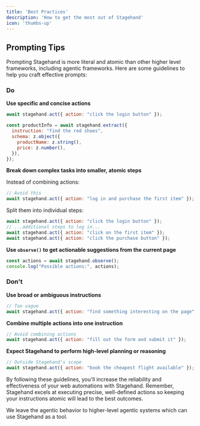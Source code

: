 ```yaml
---
title: 'Best Practices'
description: 'How to get the most out of Stagehand'
icon: 'thumbs-up'
---
```


## Prompting Tips

Prompting Stagehand is more literal and atomic than other higher level frameworks, including agentic frameworks. Here are some guidelines to help you craft effective prompts:

### Do

**Use specific and concise actions**

```javascript
await stagehand.act({ action: "click the login button" });

const productInfo = await stagehand.extract({
  instruction: "find the red shoes",
  schema: z.object({
    productName: z.string(),
    price: z.number(),
  }),
});
```

**Break down complex tasks into smaller, atomic steps**

Instead of combining actions:

```javascript
// Avoid this
await stagehand.act({ action: "log in and purchase the first item" });
```

Split them into individual steps:

```javascript
await stagehand.act({ action: "click the login button" });
// ...additional steps to log in...
await stagehand.act({ action: "click on the first item" });
await stagehand.act({ action: "click the purchase button" });
```

**Use `observe()` to get actionable suggestions from the current page**

```javascript
const actions = await stagehand.observe();
console.log("Possible actions:", actions);
```

### Don't

**Use broad or ambiguous instructions**

```javascript
// Too vague
await stagehand.act({ action: "find something interesting on the page" });
```

**Combine multiple actions into one instruction**

```javascript
// Avoid combining actions
await stagehand.act({ action: "fill out the form and submit it" });
```

**Expect Stagehand to perform high-level planning or reasoning**

```javascript
// Outside Stagehand's scope
await stagehand.act({ action: "book the cheapest flight available" });
```

By following these guidelines, you'll increase the reliability and effectiveness of your web automations with Stagehand. Remember, Stagehand excels at executing precise, well-defined actions so keeping your instructions atomic will lead to the best outcomes.

We leave the agentic behavior to higher-level agentic systems which can use Stagehand as a tool.